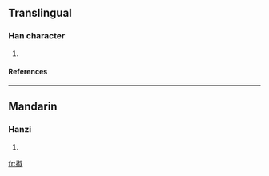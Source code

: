 ==Translingual==
===Han character===
{{Han char|rn=64|rad=手|as=08|sn=11|four=|canj=手卜火水 (QYFE)}}
# {{defn|Han|sort=手08}}
====References====
{{Han ref|kx=0437.140|dkj=12257|dj=0787.040|hdz=31895.040|uh=6393|ud=25491}}
----
==Mandarin==
===Hanzi===
{{cmn-hanzi|pin=[[shú]] ([[shu2]]), [[yē]] ([[ye1]]), [[yě]] ([[ye3]])|wg=shu<sup>2</sup>, yeh<sup>1</sup>, yeh<sup>3</sup>}}
# {{defn|Mandarin}}

[[fr:掓]]